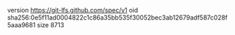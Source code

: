 version https://git-lfs.github.com/spec/v1
oid sha256:0e5f11ad0004822c1c86a35bb535f30052bec3ab12679adf587c028f5aaa9681
size 8713
